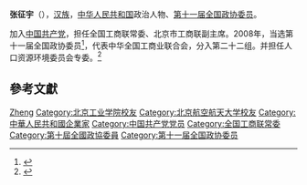'''张征宇'''（{{bd|1958年||}}），[[汉族|汉族]]，[[中华人民共和国|中华人民共和国]]政治人物、[[第十一届全国政协委员|第十一届全国政协委员]]。

加入[[中国共产党|中国共产党]]，担任全国工商联常委、北京市工商联副主席。2008年，当选第十一届全国政协委员<ref>{{cite news|title=第十一届全国政协委员名单|url=http://www.indaa.com.cn/zt/2009qglh/zxzs/200903/t20090303_127573.html|accessdate=2013-04-09|newspaper=新华社北京1月25日电 中国人民政治协商会议第十一届全国委员会委员名单(共2237人，2008年1月25日政协第十届全国委员会常务委员会第二十次会议通过)|date=2008年1月25日|deadurl=yes|archiveurl=https://web.archive.org/web/20130928014403/http://www.indaa.com.cn/zt/2009qglh/zxzs/200903/t20090303_127573.html|archivedate=2013年9月28日|df=}}</ref>，代表中华全国工商业联合会，分入第二十二组。并担任人口资源环境委员会专委。<ref>{{cite news|title=全国政协信息-张征宇|url=http://www.cppcc.gov.cn/CMS/wylibary/showJcwyxtInfoWylibary.action?tabJcwyxt.guid=11W0022200&wytype=wjwy|accessdate=2013-04-11|newspaper=全国政协委员会|archive-date=2019-08-22|archive-url=https://web.archive.org/web/20190822075133/http://www.cppcc.gov.cn/CMS/wylibary/showJcwyxtInfoWylibary.action?tabJcwyxt.guid=11W0022200&wytype=wjwy|dead-url=no}}</ref>

== 參考文獻 ==
{{reflist}}

{{中国政治人物小作品}}
{{中华全国工商业联合会第九届执行委员会}}
{{中华全国工商业联合会第十届执行委员会}}
{{中华全国工商业联合会第十一届执行委员会}}

{{Authority control}}
{{DEFAULTSORT:Zhang张}}
[[Category:张姓|Zheng]]
[[Category:北京工业学院校友|Category:北京工业学院校友]]
[[Category:北京航空航天大学校友|Category:北京航空航天大学校友]]
[[Category:中華人民共和國企業家|Category:中華人民共和國企業家]]
[[Category:中国共产党党员|Category:中国共产党党员]]
[[Category:全国工商联常委|Category:全国工商联常委]]
[[Category:第十屆全國政協委員|Category:第十屆全國政協委員]]
[[Category:第十一届全国政协委员|Category:第十一届全国政协委员]]
